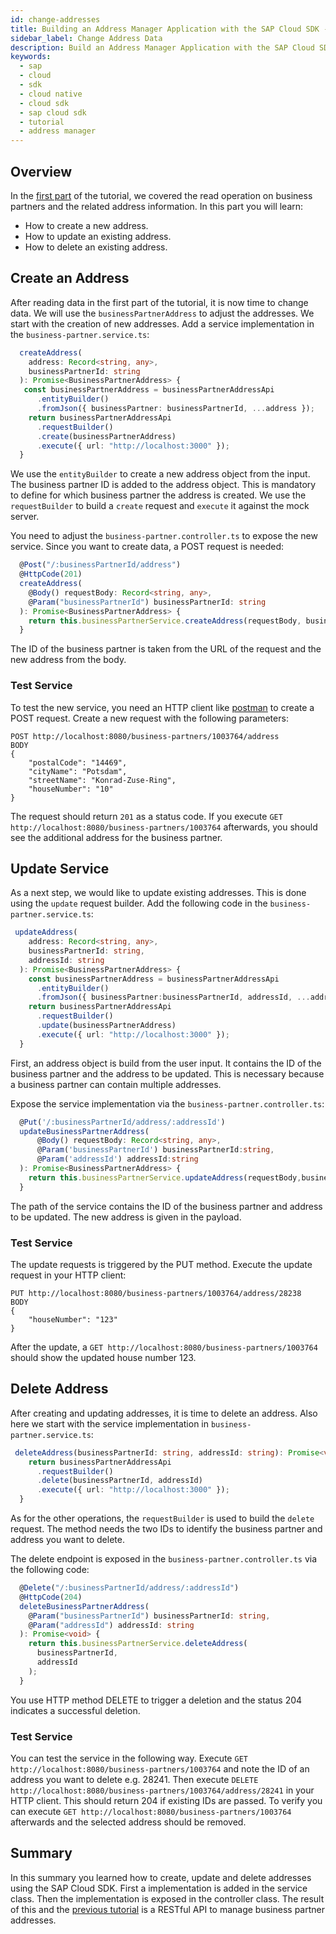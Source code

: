 ```yaml
---
id: change-addresses
title: Building an Address Manager Application with the SAP Cloud SDK - Part 2
sidebar_label: Change Address Data
description: Build an Address Manager Application with the SAP Cloud SDK - Part 2
keywords:
  - sap
  - cloud
  - sdk
  - cloud native
  - cloud sdk
  - sap cloud sdk
  - tutorial
  - address manager
---
```


## Overview

In the [first part](./read-addresses.mdx) of the tutorial, we covered the read operation on business partners and the related address information.
In this part you will learn:

- How to create a new address.
- How to update an existing address.
- How to delete an existing address.

## Create an Address

After reading data in the first part of the tutorial, it is now time to change data.
We will use the `businessPartnerAddress` to adjust the addresses.
We start with the creation of new addresses.
Add a service implementation in the `business-partner.service.ts`:

```ts
  createAddress(
    address: Record<string, any>,
    businessPartnerId: string
  ): Promise<BusinessPartnerAddress> {
   const businessPartnerAddress = businessPartnerAddressApi
      .entityBuilder()
      .fromJson({ businessPartner: businessPartnerId, ...address });
    return businessPartnerAddressApi
      .requestBuilder()
      .create(businessPartnerAddress)
      .execute({ url: "http://localhost:3000" });
  }
```

We use the `entityBuilder` to create a new address object from the input.
The business partner ID is added to the address object.
This is mandatory to define for which business partner the address is created.
We use the `requestBuilder` to build a `create` request and `execute` it against the mock server.

You need to adjust the `business-partner.controller.ts` to expose the new service.
Since you want to create data, a POST request is needed:

```ts
  @Post("/:businessPartnerId/address")
  @HttpCode(201)
  createAddress(
    @Body() requestBody: Record<string, any>,
    @Param("businessPartnerId") businessPartnerId: string
  ): Promise<BusinessPartnerAddress> {
    return this.businessPartnerService.createAddress(requestBody, businessPartnerId);
  }
```

The ID of the business partner is taken from the URL of the request and the new address from the body.

### Test Service

To test the new service, you need an HTTP client like [postman](https://www.postman.com/) to create a POST request.
Create a new request with the following parameters:

```
POST http://localhost:8080/business-partners/1003764/address
BODY
{
    "postalCode": "14469",
    "cityName": "Potsdam",
    "streetName": "Konrad-Zuse-Ring",
    "houseNumber": "10"
}
```

The request should return `201` as a status code.
If you execute `GET http://localhost:8080/business-partners/1003764` afterwards, you should see the additional address for the business partner.

## Update Service

As a next step, we would like to update existing addresses.
This is done using the `update` request builder.
Add the following code in the `business-partner.service.ts`:

```ts
 updateAddress(
    address: Record<string, any>,
    businessPartnerId: string,
    addressId: string
  ): Promise<BusinessPartnerAddress> {
    const businessPartnerAddress = businessPartnerAddressApi
      .entityBuilder()
      .fromJson({ businessPartner:businessPartnerId, addressId, ...address });
    return businessPartnerAddressApi
      .requestBuilder()
      .update(businessPartnerAddress)
      .execute({ url: "http://localhost:3000" });
  }
```

First, an address object is build from the user input.
It contains the ID of the business partner and the address to be updated.
This is necessary because a business partner can contain multiple addresses.

Expose the service implementation via the `business-partner.controller.ts`:

```ts
  @Put('/:businessPartnerId/address/:addressId')
  updateBusinessPartnerAddress(
      @Body() requestBody: Record<string, any>,
      @Param('businessPartnerId') businessPartnerId:string,
      @Param('addressId') addressId:string
  ): Promise<BusinessPartnerAddress> {
    return this.businessPartnerService.updateAddress(requestBody,businessPartnerId,addressId);
  }
```

The path of the service contains the ID of the business partner and address to be updated.
The new address is given in the payload.

### Test Service

The update requests is triggered by the PUT method.
Execute the update request in your HTTP client:

```
PUT http://localhost:8080/business-partners/1003764/address/28238
BODY
{
    "houseNumber": "123"
}
```

After the update, a `GET http://localhost:8080/business-partners/1003764` should show the updated house number 123.

## Delete Address

After creating and updating addresses, it is time to delete an address.
Also here we start with the service implementation in `business-partner.service.ts`:

```ts
 deleteAddress(businessPartnerId: string, addressId: string): Promise<void> {
    return businessPartnerAddressApi
      .requestBuilder()
      .delete(businessPartnerId, addressId)
      .execute({ url: "http://localhost:3000" });
  }
```

As for the other operations, the `requestBuilder` is used to build the `delete` request.
The method needs the two IDs to identify the business partner and address you want to delete.

The delete endpoint is exposed in the `business-partner.controller.ts` via the following code:

```ts
  @Delete("/:businessPartnerId/address/:addressId")
  @HttpCode(204)
  deleteBusinessPartnerAddress(
    @Param("businessPartnerId") businessPartnerId: string,
    @Param("addressId") addressId: string
  ): Promise<void> {
    return this.businessPartnerService.deleteAddress(
      businessPartnerId,
      addressId
    );
  }
```

You use HTTP method DELETE to trigger a deletion and the status 204 indicates a successful deletion.

### Test Service

You can test the service in the following way.
Execute `GET http://localhost:8080/business-partners/1003764` and note the ID of an address you want to delete e.g. 28241.
Then execute `DELETE http://localhost:8080/business-partners/1003764/address/28241` in your HTTP client.
This should return 204 if existing IDs are passed.
To verify you can execute `GET http://localhost:8080/business-partners/1003764` afterwards and the selected address should be removed.

## Summary

In this summary you learned how to create, update and delete addresses using the SAP Cloud SDK.
First a implementation is added in the service class.
Then the implementation is exposed in the controller class.
The result of this and the [previous tutorial](./read-addresses.mdx) is a RESTful API to manage business partner addresses.
